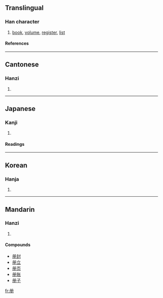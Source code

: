 {{see|冊}}

==Translingual==
===Han character===
{{Han char|rn=13|rad=冂|as=03|sn=5|four=|canj=月月一 (BBM)}}
# [[book]], [[volume]], [[register]], [[list]]
====References====
{{Han ref|kx=0129.051|dkj=01516|dj=0289.210|hdz=10099.080|uh=518C|ud=20876}}
----
==Cantonese==
===Hanzi===
{{yue-hanzi|jyut=|y=chaak3}}
# {{defn|Cantonese}}
----
==Japanese==
===Kanji===
{{ja-kanji|grade=|rs=冂03}}
# {{defn|Japanese}} 
====Readings====
{{ja-readings|on=[[さつ]] (satsu), [[さく]] (saku)|kun=[[ふみ]] (fumi)}}
----
==Korean==
===Hanja===
{{ko-hanja|hangeul=책|rv=chaek|mr=ch'aek}}
# {{defn|Korean}}
----
==Mandarin==
===Hanzi===
{{cmn-hanzi|tra=冊|pin=[[cè]] (ce4)|wg=ts'e<sup>4</sup>}}
# {{defn|Mandarin}}

====Compounds====
*[[册封]]
*[[册立]]
*[[册页]]
*[[册账]]
*[[册子]]

[[fr:册]]